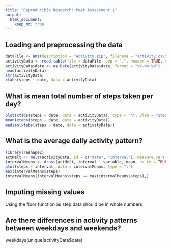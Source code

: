 ```yaml
---
title: "Reproducible Research: Peer Assessment 1"
output: 
  html_document:
    keep_md: true
---
```



## Loading and preprocessing the data
```r
dataFile <- unz(description = "activity.zip", filename = "activity.csv")
activityData <- read.table(file = dataFile, sep = ",", header = TRUE, na.strings = "NA")
activityData$date <- as.Date(activityData$date, format = "%Y-%m-%d")
head(activityData)
str(activityData)
xtabs(steps ~ date, data = activityData)
```

## What is mean total number of steps taken per day?

```r
plot(xtabs(steps ~ date, data = activityData), type = "h", ylab = "Steps", xlab = "Date")
mean(xtabs(steps ~ date, data = activityData))
median(xtabs(steps ~ date, data = activityData))
```

## What is the average daily activity pattern?
```r
library(reshape2)
actMelt <- melt(activityData, id = c("date", "interval"), measure.vars = c("steps"))
intervalMeans <- dcast(actMelt, interval ~ variable, mean, na.rm = TRUE)
plot(steps ~ interval, data = intervalMeans, type = "l")
max(intervalMeans$steps)
intervalMeans[intervalMeans$steps == max(intervalMeans$steps),]
```


## Imputing missing values

Using the floor function as step data should be in whole numbers

## Are there differences in activity patterns between weekdays and weekends?
weekdays(unique(activityData$date)